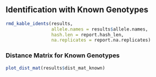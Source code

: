 ## Identification with Known Genotypes

```r
rmd_kable_idents(results,
                 allele.names = results$allele.names,
                 hash.len = report.hash_len,
                 na.replicates = report.na.replicates)
```

### Distance Matrix for Known Genotypes

```r
plot_dist_mat(results$dist_mat_known)
```

